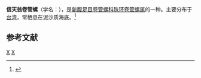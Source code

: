 {{Infraspeciesbox
| genus = Gemmula
| species = congener
| varietas = diomedea
| authority = Powell, 1964
}}
'''信天翁卷管螺'''（学名：''{{lang|la|Gemmula congener diomedea}}''），是[[新腹足目|新腹足目]][[卷管螺科|卷管螺科]][[珠环卷管螺属|珠环卷管螺属]]的一种。主要分布于[[台湾|台湾]]，常栖息在泥沙质海底。<ref>{{cite web|url=http://shell.sinica.edu.tw/chinese/shellbase_detail.php?science_no=3353|title=国际贝库：信天翁卷管螺|publisher=台湾贝类资料库|accessdate=2009-08-11|archive-date=2016-03-04|archive-url=https://web.archive.org/web/20160304120616/http://shell.sinica.edu.tw/chinese/shellbase_detail.php?science_no=3353|dead-url=no}}</ref>

== 参考文献 ==
{{reflist}}
{{taxonbar}}
[[Category:_1964年描述的动物|X]]
[[Category:珠环卷管螺属|X]]